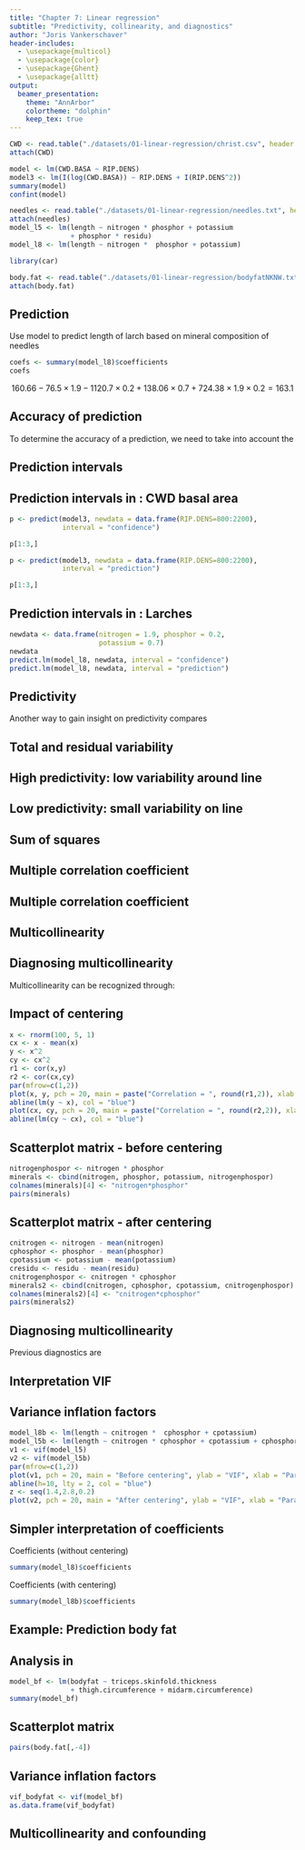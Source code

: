 ```yaml
---
title: "Chapter 7: Linear regression"
subtitle: "Predictivity, collinearity, and diagnostics"
author: "Joris Vankerschaver"
header-includes:
  - \usepackage{multicol}
  - \usepackage{color}
  - \usepackage{Ghent}
  - \usepackage{alltt}
output: 
  beamer_presentation:
    theme: "AnnArbor"
    colortheme: "dolphin"
    keep_tex: true
---
```


```r
CWD <- read.table("./datasets/01-linear-regression/christ.csv", header = T, sep = ",", dec = ".")
attach(CWD)

model <- lm(CWD.BASA ~ RIP.DENS)
model3 <- lm(I(log(CWD.BASA)) ~ RIP.DENS + I(RIP.DENS^2))
summary(model)
confint(model)

needles <- read.table("./datasets/01-linear-regression/needles.txt", header = T, sep = "\t", dec = ".")
attach(needles)
model_l5 <- lm(length ~ nitrogen * phosphor + potassium 
               + phosphor * residu)
model_l8 <- lm(length ~ nitrogen *  phosphor + potassium)

library(car)

body.fat <- read.table("./datasets/01-linear-regression/bodyfatNKNW.txt", header = T, dec = ".")
attach(body.fat)
```

## Prediction

Use model to predict length of larch based on mineral composition of needles

\begin{exampleblock}{Example}
Nitrogen, phosphorus, and potassium percentages 1.9, 0.2 and 0.7
\end{exampleblock}
\small
```r
coefs <- summary(model_l8)$coefficients
coefs
```
\normalsize
$$
160.66-76.5\times 1.9-1120.7\times 0.2+138.06\times 0.7 
+724.38\times 1.9\times 0.2=163.1
$$


## Accuracy of prediction

To determine the accuracy of a prediction, we need to take into account the 
\begin{itemize}
\item \alert{variability} of the observations \alert{around the regression line}
\begin{exampleblock}{CWD basal area} 
\begin{alltt}
Residual standard error: 1.01 on 13 degrees of freedom
\end{alltt}
\end{exampleblock}
\begin{exampleblock}{Larches} 
\begin{alltt}
Residual standard error: 35.55 on 21 degrees of freedom
\end{alltt}
Residual standard deviation tells that 95\% of lengths, given nitrogen, phosphorus and potassium percentages of 1.9, 0.2 and 0.7, are expected to lie within a distance
\[2\times 35.55=71.1\]
of the mean
\end{exampleblock}
\item \alert{precision of the estimated regression line}
\end{itemize}

## Prediction intervals 

\begin{itemize}
\item \alert{Prediction intervals} combine both inaccuracies
\item Are designed to contain, with 95\% probability, a random observation (i.e., CWD basal area or tree length) for given predictor values (i.e., tree density or given proportions of nitrogen, phosphorus, and potassium)
\item Can be seen as improved reference intervals
\end{itemize}

## Prediction intervals in \texttt{R}: CWD basal area

\small
```r
p <- predict(model3, newdata = data.frame(RIP.DENS=800:2200), 
             interval = "confidence")
```
```r
p[1:3,]
```
```r
p <- predict(model3, newdata = data.frame(RIP.DENS=800:2200), 
             interval = "prediction")
```
```r
p[1:3,]
```

## Prediction intervals in \texttt{R}: Larches

\small
```r
newdata <- data.frame(nitrogen = 1.9, phosphor = 0.2, 
                      potassium = 0.7)
newdata
predict.lm(model_l8, newdata, interval = "confidence")
predict.lm(model_l8, newdata, interval = "prediction")
```

## Predictivity 

Another way to gain insight on predictivity compares 
\begin{itemize}
\item variability \alert{around} regression line
\item with variability \alert{on} the regression line, explained by the regression line
\end{itemize}

## Total and residual variability

\begin{center}
\includegraphics[height = 7.5 cm , width = 10cm]{images/temp/PHregressie3.pdf}
\end{center}

## High predictivity: low variability around line 

\begin{center}
\includegraphics[height = 7.5 cm , width = 10cm]{images/temp/PHregressie4.pdf}
\end{center}

## Low predictivity: small variability on line

\begin{center}
\includegraphics[height = 7.5 cm , width = 10cm]{images/temp/PHregressie5.pdf}
\end{center}

## Sum of squares

\begin{itemize}
\item Let $\hat{y}_i$ be the prediction for observation $i$, then
\begin{eqnarray*}
SS_{Total}&=&\sum_{i=1}^n (y_i-\bar y)^2
\\&=&\sum_{i=1}^n
(\hat{y}_i-\bar y)^2+ \sum_{i=1}^n
(y_i-\hat{y}_i)^2\\
&=&\sum_{i=1}^n
(\hat{y}_i-\bar y)^2+ \sum_{i=1}^n e_i^2\\
&=&SS_{Regression}+SS_{Residual}
\end{eqnarray*}
\item \alert{Total sum of squares = Regression sum of squares +
Residual sum of squares}
\end{itemize}

## Multiple correlation coefficient

\begin{itemize}
\item \alert{Multiple correlation coefficient} or coefficient of determination:
\[R^2=\frac{SS_{Regression}}{SS_{Total}}\] 
\item Expresses the proportion of variability on data is captured by their association with explanatory variable
\item Measure for \alert{predictive value} of explanatory variable
\item Always between 0 and 1
\item Simple linear regression: the square of the correlation between $X$ and $Y$
\end{itemize}

## Multiple correlation coefficient

\begin{exampleblock}{CWD basal area}
\begin{alltt}
Multiple R-Squared: 0.7159     
\end{alltt}
\begin{itemize}
\item 71.59\% of variability on CWD basal area is explained by tree density
\end{itemize}
\end{exampleblock}
\hfill
\begin{exampleblock}{Larches}
\begin{alltt}
Multiple R-Squared: 0.8836     
\end{alltt}
\begin{itemize}
\item 88.36\% of variability on tree length is explained by mineral composition of needles
\end{itemize}
\end{exampleblock}
\hfill
\begin{itemize}
\item \alert{Be careful!} High $R^2$ only demanded for prediction, not to estimate effect of $X$ on $Y$
\end{itemize}

## Multicollinearity 

\begin{itemize}
\item There is \alert{multicollinearity} when 2 or more predictors are correlated
\item \alert{Can possibly cause problems}: if there is strong correlation between 2 predictors $X_1$ and $X_2$, it becomes difficult to discern effect of $X_1$ of effect of $X_2$
\begin{exampleblock}{Example} 
If $X_1=X_2$, then 
\[E(Y|X_1,X_2)=\beta_0+\beta_1X_1+\beta_2X_2=\beta_0+(\beta_1+\beta_2)X_1\]
\end{exampleblock}
\end{itemize}
\begin{exampleblock}{Consequences}
\begin{itemize}
\item Numerically instable estimates
\item Estimates with large standard errors
\item Difficult interpretation of coefficients
\end{itemize}
\end{exampleblock}

## Diagnosing multicollinearity

Multicollinearity can be recognized through:
\begin{itemize}
\item \alert{Instability}
\begin{itemize}
\item large changes in coefficients after adding a predictor
\item very wide confidence intervals
\item unexpected results 
%unexpected sign or insiginificance
\end{itemize}
\item \alert{Strong correlation} between predictors
\begin{itemize}
\item \alert{Example}: usually strong correlation between $X_f$ and $X_fX_s$
\item can sometimes be eliminated by \alert{centering}: 
$$X \ \rightarrow \ X-\bar X$$
\end{itemize}
\end{itemize}

## Impact of centering

\centering
```r
x <- rnorm(100, 5, 1)
cx <- x - mean(x)
y <- x^2
cy <- cx^2
r1 <- cor(x,y)
r2 <- cor(cx,cy)
par(mfrow=c(1,2))
plot(x, y, pch = 20, main = paste("Correlation = ", round(r1,2)), xlab = "x", ylab = expression(x^2))
abline(lm(y ~ x), col = "blue")
plot(cx, cy, pch = 20, main = paste("Correlation = ", round(r2,2)), xlab = "cx", ylab = expression(cx^2))
abline(lm(cy ~ cx), col = "blue")
``` 

## Scatterplot matrix - before centering

\centering
```r
nitrogenphospor <- nitrogen * phosphor 
minerals <- cbind(nitrogen, phosphor, potassium, nitrogenphospor)
colnames(minerals)[4] <- "nitrogen*phosphor"
pairs(minerals)
```

## Scatterplot matrix - after centering

\centering
```r
cnitrogen <- nitrogen - mean(nitrogen)
cphosphor <- phosphor - mean(phosphor)
cpotassium <- potassium - mean(potassium)
cresidu <- residu - mean(residu)
cnitrogenphospor <- cnitrogen * cphosphor 
minerals2 <- cbind(cnitrogen, cphosphor, cpotassium, cnitrogenphospor)
colnames(minerals2)[4] <- "cnitrogen*cphosphor"
pairs(minerals2)
```

## Diagnosing multicollinearity

Previous diagnostics are \alert{limited}
\begin{exampleblock}{Example} 
\begin{itemize}
\item Even if pairwise correlations between predictors $X_1,X_2,X_3$ low, there can be strong multicollinearity
\item E.g., when strong correlation between $X_1$ and a linear combination of $X_2$ en $X_3$
\end{itemize}
\end{exampleblock}
\begin{block}{Variance inflation factor for $k^{th}$ coefficient}
\[\textrm{VIF}_k=\left(1-R_k^2\right)^{-1}\]
with $R_k^2$ the $R^2$ of linear regression of $k^{th}$ predictor on other predictors
\end{block}

## Interpretation VIF

\begin{itemize}
\item $\textrm{VIF}_k \geq 1$; $\textrm{VIF}_k=1$ if $k^{th}$ predictor \alert{not} linearly associated with other predictors
\item Expresses how much larger variance on $k^{th}$ coefficient is than when all predictors were independent
\item Average quadratic distance between estimated and true coefficients is proportionate with average VIF
\item Critical multicollinearity: maximum VIF of at least 10
\end{itemize}

## Variance inflation factors

\centering
```r
model_l8b <- lm(length ~ cnitrogen *  cphosphor + cpotassium)
model_l5b <- lm(length ~ cnitrogen * cphosphor + cpotassium + cphosphor * cresidu)
v1 <- vif(model_l5)
v2 <- vif(model_l5b)
par(mfrow=c(1,2))
plot(v1, pch = 20, main = "Before centering", ylab = "VIF", xlab = "Parameter number")
abline(h=10, lty = 2, col = "blue")
z <- seq(1.4,2.8,0.2)
plot(v2, pch = 20, main = "After centering", ylab = "VIF", xlab = "Parameter number", yaxp = c(1.4, 2.8, 7))
```

## Simpler interpretation of coefficients

Coefficients (without centering)
\small
```r
summary(model_l8)$coefficients
```
\normalsize
Coefficients (with centering)
\small
```r
summary(model_l8b)$coefficients
```

## Example: Prediction body fat

\begin{exampleblock}{}
\begin{itemize}
\item Determining percentage body fat difficult and expensive
\item Study investigates association between
\begin{itemize}
\item $Y$: body fat
\item $X_1$: triceps skinfold thickness
\item $X_2$: thigh circumference
\item $X_3$: midarm circumference
\end{itemize}
\item 20 healthy women between 25 and 34 years old
\end{itemize}
\end{exampleblock}

## Analysis in \texttt{R}

\footnotesize
```r
model_bf <- lm(bodyfat ~ triceps.skinfold.thickness 
               + thigh.circumference + midarm.circumference)
summary(model_bf)
```

## Scatterplot matrix

\centering
```r
pairs(body.fat[,-4])
```

## Variance inflation factors

\small
```r
vif_bodyfat <- vif(model_bf)
as.data.frame(vif_bodyfat)
```
\normalsize
\begin{itemize}
\item VIF on average 460
\item Large VIF for midarm circumference, although weakly correlated with other predictors
\item \alert{How to correct for multicollinearity?}
\begin{itemize}
\item Centering variables only valid option when higher order terms are in play
\item Combine predictors, e.g., through principal component regression
\item Ridge regression: allow some bias in exchange for increased precision and lower risk of overfitting
\end{itemize}
\end{itemize}


## Multicollinearity and confounding

\begin{itemize}
\item A lot of textbooks advise to remove predictors from model in case of multicollinearity
\item However, multicollinearity can also indicate strong confounding!
\end{itemize}
